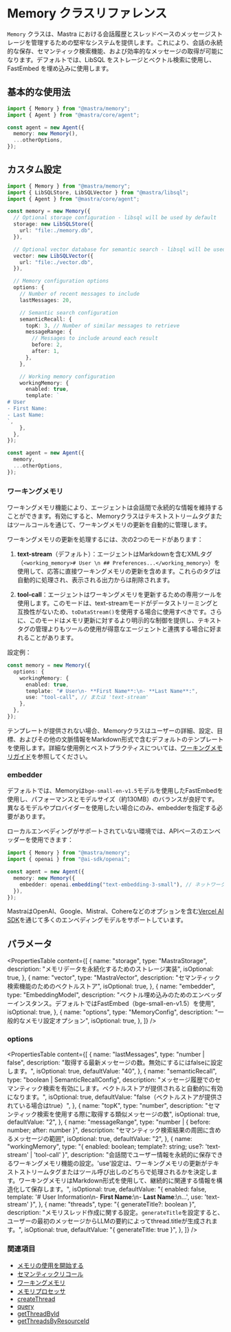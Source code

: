 # Memory クラスリファレンス

`Memory` クラスは、Mastra における会話履歴とスレッドベースのメッセージストレージを管理するための堅牢なシステムを提供します。これにより、会話の永続的な保存、セマンティック検索機能、および効率的なメッセージの取得が可能になります。デフォルトでは、LibSQL をストレージとベクトル検索に使用し、FastEmbed を埋め込みに使用します。

## 基本的な使用法

```typescript copy showLineNumbers
import { Memory } from "@mastra/memory";
import { Agent } from "@mastra/core/agent";

const agent = new Agent({
  memory: new Memory(),
  ...otherOptions,
});
```

## カスタム設定

```typescript copy showLineNumbers
import { Memory } from "@mastra/memory";
import { LibSQLStore, LibSQLVector } from "@mastra/libsql";
import { Agent } from "@mastra/core/agent";

const memory = new Memory({
  // Optional storage configuration - libsql will be used by default
  storage: new LibSQLStore({
    url: "file:./memory.db",
  }),

  // Optional vector database for semantic search - libsql will be used by default
  vector: new LibSQLVector({
    url: "file:./vector.db",
  }),

  // Memory configuration options
  options: {
    // Number of recent messages to include
    lastMessages: 20,

    // Semantic search configuration
    semanticRecall: {
      topK: 3, // Number of similar messages to retrieve
      messageRange: {
        // Messages to include around each result
        before: 2,
        after: 1,
      },
    },

    // Working memory configuration
    workingMemory: {
      enabled: true,
      template: `
# User
- First Name:
- Last Name:
`,
    },
  },
});

const agent = new Agent({
  memory,
  ...otherOptions,
});
```

### ワーキングメモリ

ワーキングメモリ機能により、エージェントは会話間で永続的な情報を維持することができます。有効にすると、Memoryクラスはテキストストリームタグまたはツールコールを通じて、ワーキングメモリの更新を自動的に管理します。

ワーキングメモリの更新を処理するには、次の2つのモードがあります：

1. **text-stream**（デフォルト）：エージェントはMarkdownを含むXMLタグ（`<working_memory># User \n ## Preferences...</working_memory>`）を使用して、応答に直接ワーキングメモリの更新を含めます。これらのタグは自動的に処理され、表示される出力からは削除されます。

2. **tool-call**：エージェントはワーキングメモリを更新するための専用ツールを使用します。このモードは、text-streamモードがデータストリーミングと互換性がないため、`toDataStream()`を使用する場合に使用すべきです。さらに、このモードはメモリ更新に対するより明示的な制御を提供し、テキストタグの管理よりもツールの使用が得意なエージェントと連携する場合に好まれることがあります。

設定例：

```typescript copy showLineNumbers
const memory = new Memory({
  options: {
    workingMemory: {
      enabled: true,
      template: "# User\n- **First Name**:\n- **Last Name**:",
      use: "tool-call", // または 'text-stream'
    },
  },
});
```

テンプレートが提供されない場合、Memoryクラスはユーザーの詳細、設定、目標、およびその他の文脈情報をMarkdown形式で含むデフォルトのテンプレートを使用します。詳細な使用例とベストプラクティスについては、[ワーキングメモリガイド](/docs/memory/working-memory.mdx#designing-effective-templates)を参照してください。

### embedder

デフォルトでは、Memoryは`bge-small-en-v1.5`モデルを使用したFastEmbedを使用し、パフォーマンスとモデルサイズ（約130MB）のバランスが良好です。異なるモデルやプロバイダーを使用したい場合にのみ、embedderを指定する必要があります。

ローカルエンベディングがサポートされていない環境では、APIベースのエンベッダーを使用できます：

```typescript {6}
import { Memory } from "@mastra/memory";
import { openai } from "@ai-sdk/openai";

const agent = new Agent({
  memory: new Memory({
    embedder: openai.embedding("text-embedding-3-small"), // ネットワークリクエストを追加
  }),
});
```

MastraはOpenAI、Google、Mistral、Cohereなどのオプションを含む[Vercel AI SDK](https://sdk.vercel.ai/docs/ai-sdk-core/embeddings)を通じて多くのエンベディングモデルをサポートしています。

## パラメータ

<PropertiesTable
  content={[
    {
      name: "storage",
      type: "MastraStorage",
      description: "メモリデータを永続化するためのストレージ実装",
      isOptional: true,
    },
    {
      name: "vector",
      type: "MastraVector",
      description: "セマンティック検索機能のためのベクトルストア",
      isOptional: true,
    },
    {
      name: "embedder",
      type: "EmbeddingModel",
      description:
        "ベクトル埋め込みのためのエンベッダーインスタンス。デフォルトではFastEmbed（bge-small-en-v1.5）を使用",
      isOptional: true,
    },
    {
      name: "options",
      type: "MemoryConfig",
      description: "一般的なメモリ設定オプション",
      isOptional: true,
    },
  ]}
/>

### options

<PropertiesTable
  content={[
    {
      name: "lastMessages",
      type: "number | false",
      description:
        "取得する最新メッセージの数。無効にするにはfalseに設定します。",
      isOptional: true,
      defaultValue: "40",
    },
    {
      name: "semanticRecall",
      type: "boolean | SemanticRecallConfig",
      description:
        "メッセージ履歴でのセマンティック検索を有効にします。ベクトルストアが提供されると自動的に有効になります。",
      isOptional: true,
      defaultValue: "false（ベクトルストアが提供されている場合はtrue）",
    },
    {
      name: "topK",
      type: "number",
      description:
        "セマンティック検索を使用する際に取得する類似メッセージの数",
      isOptional: true,
      defaultValue: "2",
    },
    {
      name: "messageRange",
      type: "number | { before: number; after: number }",
      description:
        "セマンティック検索結果の周囲に含めるメッセージの範囲",
      isOptional: true,
      defaultValue: "2",
    },
    {
      name: "workingMemory",
      type: "{ enabled: boolean; template?: string; use?: 'text-stream' | 'tool-call' }",
      description:
        "会話間でユーザー情報を永続的に保存できるワーキングメモリ機能の設定。'use'設定は、ワーキングメモリの更新がテキストストリームタグまたはツール呼び出しのどちらで処理されるかを決定します。ワーキングメモリはMarkdown形式を使用して、継続的に関連する情報を構造化して保存します。",
      isOptional: true,
      defaultValue:
        "{ enabled: false, template: '# User Information\\n- **First Name**:\\n- **Last Name**:\\n...', use: 'text-stream' }",
    },
    {
      name: "threads",
      type: "{ generateTitle?: boolean }",
      description:
        "メモリスレッド作成に関する設定。`generateTitle`を設定すると、ユーザーの最初のメッセージからLLMの要約によってthread.titleが生成されます。",
      isOptional: true,
      defaultValue: "{ generateTitle: true }",
    },
  ]}
/>

### 関連項目

- [メモリの使用を開始する](/docs/memory/overview.mdx)
- [セマンティックリコール](/docs/memory/semantic-recall.mdx)
- [ワーキングメモリ](/docs/memory/working-memory.mdx)
- [メモリプロセッサ](/docs/memory/memory-processors.mdx)
- [createThread](/reference/memory/createThread.mdx)
- [query](/reference/memory/query.mdx)
- [getThreadById](/reference/memory/getThreadById.mdx)
- [getThreadsByResourceId](/reference/memory/getThreadsByResourceId.mdx)
